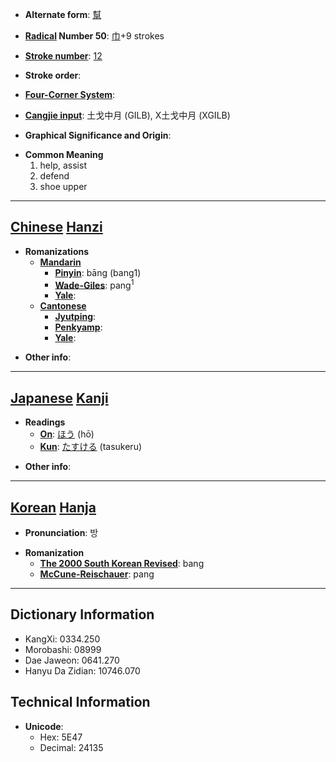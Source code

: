 * '''Alternate form''': [[幫]]

* '''[[Wiktionary:Chinese radical index| Radical]] Number 50''': [[Wiktionary:Chinese radical index 巾|巾]]+9 strokes

* '''[[Wiktionary:Chinese total strokes index|Stroke number]]''': [[Wiktionary:Chinese total strokes index 12|12]]

* '''Stroke order''': 

* '''[[Wiktionary:Chinese four corner index|Four-Corner System]]''': 

* '''[[Wiktionary:Chinese Cangjie index|Cangjie input]]''': 土戈中月 (GILB), X土戈中月 (XGILB)

* '''Graphical Significance and Origin''': 

* '''Common Meaning'''
*#help, assist
*# defend
*# shoe upper


----

== [[Chinese]] [[Hanzi]] ==

* '''Romanizations'''
** '''[[Mandarin]]'''
*** '''[[Pinyin]]''': bāng (bang1)
*** '''[[Wade-Giles]]''': pang<sup>1</sup>
*** '''[[Yale]]''': 
** '''[[Cantonese]]'''
*** '''[[Jyutping]]''':
*** '''[[Penkyamp]]''': 
*** '''[[Yale]]''': 

* '''Other info''': 

----

== [[Japanese]] [[Kanji]] ==

* '''Readings'''
** '''[[On]]''': [[ほう]] (hō)
** '''[[Kun]]''': [[たすける]] (tasukeru)

* '''Other info''':  

----

== [[Korean]] [[Hanja]] ==

* '''Pronunciation''': 방

* '''Romanization'''
** '''[[The 2000 South Korean Revised Romanization|The 2000 South Korean Revised]]''': bang
** '''[[McCune-Reischauer]]''': pang

----

== Dictionary Information ==

* KangXi: 0334.250
* Morobashi: 08999
* Dae Jaweon: 0641.270
* Hanyu Da Zidian: 10746.070

== Technical Information ==

* '''Unicode''':
** Hex: 5E47
** Decimal: 24135